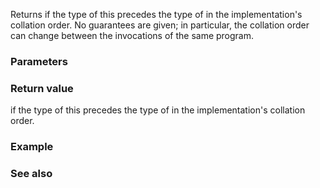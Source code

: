 {{cpp/types/type_info/title|before}}
{{cpp/types/type_info/navbar}}
{{dcl begin}}
{{dcla|anchor=no|noexcept=c++11|1=
bool before( const type_info&amp; rhs ) const;
}}
{{dcl end}}

Returns {{c|true}} if the type of this {{tt|type_info}} precedes the type of {{c|rhs}} in the implementation's collation order. No guarantees are given; in particular, the collation order can change between the invocations of the same program.

===Parameters===
{{par begin}}
{{par|rhs|another type information object to compare to}}
{{par end}} 

===Return value===
{{c|true}} if the type of this {{tt|type_info}} precedes the type of {{c|rhs}} in the implementation's collation order.

===Example===
{{example
|code=
#include &lt;iostream&gt;
#include &lt;typeinfo&gt;

int main()
{
    if (typeid(int).before(typeid(char)))
        std::cout &lt;&lt; "int goes before char in this implementation.\n";
    else
        std::cout &lt;&lt; "char goes before int in this implementation.\n";
}
|p=true
|output=
char goes before int in this implementation.
}}

===See also===
{{dsc begin}}
{{dsc inc|cpp/types/type_info/dsc operator_cmp}}
{{dsc end}}

{{langlinks|de|es|fr|it|ja|pt|ru|zh}}